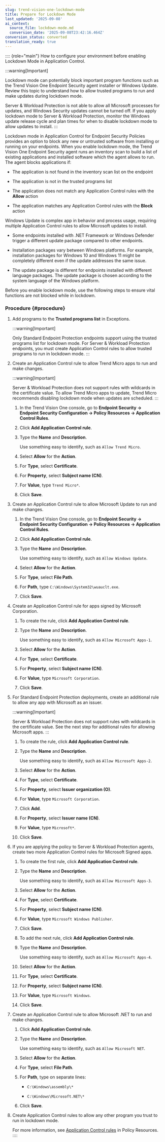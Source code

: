 ```yaml
---
slug: trend-vision-one-lockdown-mode
title: Prepare for Lockdown Mode
last_updated: '2025-09-08'
ai_context:
  source_file: lockdown-mode.md
  conversion_date: '2025-09-08T23:42:16.464Z'
conversion_status: converted
translation_ready: true
---
```


:::: {role="main"}
How to configure your environment before enabling Lockdown Mode in Application Control.

:::warning[Important]

Lockdown mode can potentially block important program functions such as the Trend Vision One Endpoint Security agent installer or Windows Update. Review this topic to understand how to allow trusted programs to run and make updates during lockdown mode.

Server & Workload Protection is not able to allow all Microsoft processes for updates, and Windows Security updates cannot be turned off. If you apply lockdown mode to Server & Workload Protection, monitor the Windows update release cycle and plan times for when to disable lockdown mode to allow updates to install.
:::

Lockdown mode in Application Control for Endpoint Security Policies provides an option to block any new or untrusted software from installing or running on your endpoints. When you enable lockdown mode, the Trend Vision One Endpoint Security agent runs an inventory scan to build a list of existing applications and installed software which the agent allows to run. The agent blocks applications if:

- The application is not found in the inventory scan list on the endpoint

- The application is not in the trusted programs list

- The application does not match any Application Control rules with the **Allow** action

- The application matches any Application Control rules with the **Block** action

Windows Update is complex app in behavior and process usage, requiring multiple Application Control rules to allow Microsoft updates to install.

- Some endpoints installed with .NET Framework or Windows Defender trigger a different update package compared to other endpoints.

- Installation packages vary between Windows platforms. For example, installation packages for Windows 10 and Windows 11 might be completely different even if the update addresses the same issue.

- The update package is different for endpoints installed with different language packages. The update package is chosen according to the system language of the Windows platform.

Before you enable lockdown mode, use the following steps to ensure vital functions are not blocked while in lockdown.

### Procedure {#procedure}

1.  Add programs to the **Trusted programs list** in Exceptions.

    :::warning[Important]

    Only Standard Endpoint Protection endpoints support using the trusted programs list for lockdown mode. For Server & Workload Protection endpoints, you must create Application Control rules to allow trusted programs to run in lockdown mode.
    :::

2.  Create an Application Control rule to allow Trend Micro apps to run and make changes.

    :::warning[Important]

    Server & Workload Protection does not support rules with wildcards in the certificate value. To allow Trend Micro apps to update, Trend Micro recommends disabling lockdown mode when updates are scheduled.
    :::

    1.  In the Trend Vision One console, go to **Endpoint Security → Endpoint Security Configuration → Policy Resources → Application Control Rules**.

    2.  Click **Add Application Control rule**.

    3.  Type the **Name** and **Description**.

        Use something easy to identify, such as `Allow Trend Micro`.

    4.  Select **Allow** for the **Action**.

    5.  For **Type**, select **Certificate**.

    6.  For **Property**, select **Subject name (CN)**.

    7.  For **Value**, type `Trend Micro*`.

    8.  Click **Save**.

3.  Create an Application Control rule to allow Microsoft Update to run and make changes.

    1.  In the Trend Vision One console, go to **Endpoint Security → Endpoint Security Configuration → Policy Resources → Application Control Rules**.

    2.  Click **Add Application Control rule**.

    3.  Type the **Name** and **Description**.

        Use something easy to identify, such as `Allow Windows Update`.

    4.  Select **Allow** for the **Action**.

    5.  For **Type**, select **File Path**.

    6.  For **Path**, type `C:\Windows\System32\wuauclt.exe`.

    7.  Click **Save**.

4.  Create an Application Control rule for apps signed by Microsoft Corporation.

    1.  To create the rule, click **Add Application Control rule**.

    2.  Type the **Name** and **Description**.

        Use something easy to identify, such as `Allow Microsoft Apps-1`.

    3.  Select **Allow** for the **Action**.

    4.  For **Type**, select **Certificate**.

    5.  For **Property**, select **Subject name (CN)**.

    6.  For **Value**, type `Microsoft Corporation`.

    7.  Click **Save**.

5.  For Standard Endpoint Protection deployments, create an additional rule to allow any app with Microsoft as an issuer.

    :::warning[Important]

    Server & Workload Protection does not support rules with wildcards in the certificate value. See the next step for additional rules for allowing Microsoft apps.
    :::

    1.  To create the rule, click **Add Application Control rule**.

    2.  Type the **Name** and **Description**.

        Use something easy to identify, such as `Allow Microsoft Apps-2`.

    3.  Select **Allow** for the **Action**.

    4.  For **Type**, select **Certificate**.

    5.  For **Property**, select **Issuer organization (O)**.

    6.  For **Value**, type `Microsoft Corporation`.

    7.  Click **Add**.

    8.  For **Property**, select **Issuer name (CN)**.

    9.  For **Value**, type `Microsoft*`.

    10. Click **Save**.

6.  If you are applying the policy to Server & Workload Protection agents, create two more Application Control rules for Microsoft Signed apps.

    1.  To create the first rule, click **Add Application Control rule**.

    2.  Type the **Name** and **Description**.

        Use something easy to identify, such as `Allow Microsoft Apps-3`.

    3.  Select **Allow** for the **Action**.

    4.  For **Type**, select **Certificate**.

    5.  For **Property**, select **Subject name (CN)**.

    6.  For **Value**, type `Microsoft Windows Publisher`.

    7.  Click **Save**.

    8.  To add the next rule, click **Add Application Control rule**.

    9.  Type the **Name** and **Description**.

        Use something easy to identify, such as `Allow Microsoft Apps-4`.

    10. Select **Allow** for the **Action**.

    11. For **Type**, select **Certificate**.

    12. For **Property**, select **Subject name (CN)**.

    13. For **Value**, type `Microsoft Windows`.

    14. Click **Save**.

7.  Create an Application Control rule to allow Microsoft .NET to run and make changes.

    1.  Click **Add Application Control rule**.

    2.  Type the **Name** and **Description**.

        Use something easy to identify, such as `Allow Microsoft NET`.

    3.  Select **Allow** for the **Action**.

    4.  For **Type**, select **File Path**.

    5.  For **Path**, type on separate lines:

        - `C:\Windows\assembly\*`

        - `C:\Windows\Microsoft.NET\*`

    6.  Click **Save**.

8.  Create Application Control rules to allow any other program you trust to run in lockdown mode.

    For more information, see [Application Control rules](resources-application-control-rules.mdx) in Policy Resources.
::::
